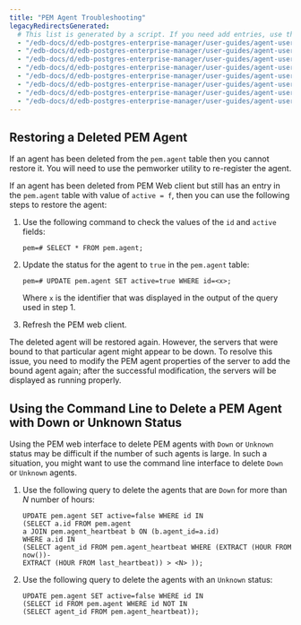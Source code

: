 ```yaml
---
title: "PEM Agent Troubleshooting"
legacyRedirectsGenerated:
  # This list is generated by a script. If you need add entries, use the `legacyRedirects` key.
  - "/edb-docs/d/edb-postgres-enterprise-manager/user-guides/agent-user-guide/7.12/pem_agent_troubleshooting.html"
  - "/edb-docs/d/edb-postgres-enterprise-manager/user-guides/agent-user-guide/7.10/pem_agent_troubleshooting.html"
  - "/edb-docs/d/edb-postgres-enterprise-manager/user-guides/agent-user-guide/7.11/pem_agent_troubleshooting.html"
  - "/edb-docs/d/edb-postgres-enterprise-manager/user-guides/agent-user-guide/7.9/pem_agent_troubleshooting.html"
  - "/edb-docs/d/edb-postgres-enterprise-manager/user-guides/agent-user-guide/7.14/pem_agent_troubleshooting.html"
  - "/edb-docs/d/edb-postgres-enterprise-manager/user-guides/agent-user-guide/7.13/pem_agent_troubleshooting.html"
  - "/edb-docs/d/edb-postgres-enterprise-manager/user-guides/agent-user-guide/7.15/pem_agent_troubleshooting.html"
  - "/edb-docs/d/edb-postgres-enterprise-manager/user-guides/agent-user-guide/7.16/pem_agent_troubleshooting.html"
---
```


## Restoring a Deleted PEM Agent

If an agent has been deleted from the `pem.agent` table then you cannot restore it. You will need to use the pemworker utility to re-register the agent.

If an agent has been deleted from PEM Web client but still has an entry in the `pem.agent` table with value of `active = f`, then you can use the following steps to restore the agent:

1.  Use the following command to check the values of the `id` and `active` fields:

    `pem=# SELECT * FROM pem.agent;`

2.  Update the status for the agent to `true` in the `pem.agent` table:

    `pem=# UPDATE pem.agent SET active=true WHERE id=<x>;`

    Where `x` is the identifier that was displayed in the output of the query used in step 1.

3.  Refresh the PEM web client.

The deleted agent will be restored again. However, the servers that were bound to that particular agent might appear to be down. To resolve this issue, you need to modify the PEM agent properties of the server to add the bound agent again; after the successful modification, the servers will be displayed as running properly.

## Using the Command Line to Delete a PEM Agent with Down or Unknown Status

Using the PEM web interface to delete PEM agents with `Down` or `Unknown` status may be difficult if the number of such agents is large. In such a situation, you might want to use the command line interface to delete `Down` or `Unknown` agents.

1.  Use the following query to delete the agents that are `Down` for more than *N* number of hours:

    ```
    UPDATE pem.agent SET active=false WHERE id IN
    (SELECT a.id FROM pem.agent
    a JOIN pem.agent_heartbeat b ON (b.agent_id=a.id)
    WHERE a.id IN
    (SELECT agent_id FROM pem.agent_heartbeat WHERE (EXTRACT (HOUR FROM now())-
    EXTRACT (HOUR FROM last_heartbeat)) > <N> ));
    ```

2.  Use the following query to delete the agents with an `Unknown` status:

    ```
    UPDATE pem.agent SET active=false WHERE id IN
    (SELECT id FROM pem.agent WHERE id NOT IN
    (SELECT agent_id FROM pem.agent_heartbeat));
    ```
